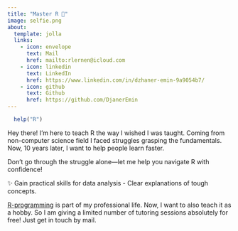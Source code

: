 ```yaml
---
title: "Master R 🚀"
image: selfie.png
about:
  template: jolla
  links:
    - icon: envelope
      text: Mail
      href: mailto:rlernen@icloud.com
    - icon: linkedin
      text: LinkedIn
      href: https://www.linkedin.com/in/dzhaner-emin-9a9054b7/
    - icon: github
      text: Github
      href: https://github.com/DjanerEmin
---
```


```r
  help("R")
```

Hey there! I’m here to teach R the way I wished I was taught. Coming from non-computer science field I faced struggles grasping the fundamentals. Now, 10 years later, I want to help people learn faster.

Don’t go through the struggle alone—let me help you navigate R with confidence!

✨ Gain practical skills for data analysis - Clear explanations of tough concepts.

[R-programming](https://en.wikipedia.org/wiki/R_(programming_language)) is part of my professional life. Now, I want to also teach it as a hobby. So I am giving a limited number of tutoring sessions absolutely for free! Just get in touch by mail.
